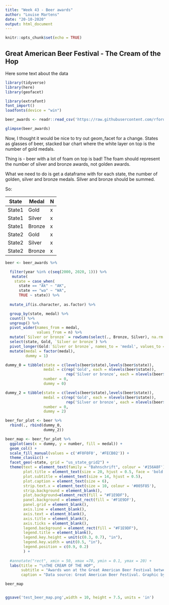 ```yaml
---
title: "Week 43 - Beer awards"
author: "Louise Martens"
date: "20-10-2020"
output: html_document
---
```


```r
knitr::opts_chunk$set(echo = TRUE)
```

## Great American Beer Festival - The Cream of the Hop

Here some text about the data

```r
library(tidyverse)
library(here)
library(geofacet)

library(extrafont)
font_import()
loadfonts(device = "win")

```

```r
beer_awards <- readr::read_csv('https://raw.githubusercontent.com/rfordatascience/tidytuesday/master/data/2020/2020-10-20/beer_awards.csv') 

glimpse(beer_awards)

```

Now, I thought it would be nice to try out geom\_facet for a change. States as glasses of beer, stacked bar chart where the white layer on top is the number of gold medals.

Thing is - beer with a lot of foam on top is bad! The foam should represent the number of silver and bronze awards, not golden awards.

What we need to do is get a dataframe with for each state, the number of golden, silver and bronze medals. Silver and bronze should be summed.

So:

| State  | Medal  | N   |
|--------|--------|-----|
| State1 | Gold   | x   |
| State1 | Silver | x   |
| State1 | Bronze | x   |
| State2 | Gold   | x   |
| State2 | Silver | x   |
| State2 | Bronze | x   |

```r
beer <- beer_awards %>% 

  filter(year %in% c(seq(2000, 2020, 1))) %>% 
   mutate(
    state = case_when(
      state == "Ak" ~ "AK",
      state == "wa" ~ "WA",
      TRUE ~ state)) %>%
  
  mutate_if(is.character, as.factor) %>% 

  group_by(state, medal) %>% 
  count() %>% 
  ungroup() %>% 
  pivot_wider(names_from = medal, 
              values_from = n) %>% 
  mutate(`Silver or bronze` = rowSums(select(., Bronze, Silver), na.rm = TRUE)) %>% 
  select(state, Gold, `Silver or bronze`) %>% 
  pivot_longer(Gold:`Silver or bronze`, names_to = 'medal', values_to = 'number') %>% 
  mutate(medal = factor(medal),
         dummy = 1)

dummy_0 = tibble(state = c(levels(beer$state),levels(beer$state)),
                 medal = c(rep('Gold', each = nlevels(beer$state)), 
                           rep('Silver or bronze', each = nlevels(beer$state))),
                 number = 0,
                 dummy = 0)

dummy_2 = tibble(state = c(levels(beer$state),levels(beer$state)),
                 medal = c(rep('Gold', each = nlevels(beer$state)), 
                           rep('Silver or bronze', each = nlevels(beer$state))),
                 number = 0,
                 dummy = 2)

beer_for_plot <- beer %>% 
  rbind(., rbind(dummy_0,
                 dummy_2))
```

```r
beer_map <- beer_for_plot %>% 
  ggplot(aes(x = dummy, y = number, fill = medal)) + 
  geom_col() +
  scale_fill_manual(values = c('#F0F0F0', '#FECB02')) +
  theme_classic() +
  facet_geo(~state, grid = "us_state_grid2") +
  theme(text = element_text(family = "Bahnschrift", colour = '#156A8F'),
        plot.title = element_text(size = 20, hjust = 0.5, face = 'bold'),
        plot.subtitle = element_text(size = 14, hjust = 0.5),
        plot.caption = element_text(size = 6),
        strip.text.x = element_text(size = 10, colour = '#005F85'),
        strip.background = element_blank(),
        plot.background=element_rect(fill = "#F1E9DF"),
        panel.background = element_rect(fill = '#F1E9DF'),
        panel.grid = element_blank(),
        axis.line = element_blank(),
        axis.text = element_blank(),
        axis.title = element_blank(),
        axis.ticks = element_blank(),
        legend.background = element_rect(fill = "#F1E9DF"),
        legend.title = element_blank(),
        legend.key.height = unit(c(0.3, 0.7), "in"),
        legend.key.width = unit(0.5, "in"),
        legend.position = c(0.9, 0.2)
        ) +
  
  #annotate("rect", xmin = 50, xmax =70, ymin = 0.1, ymax = 20) +
  labs(title = "\nTHE CREAM OF THE HOP",
       subtitle = "Awards won at the Great American Beer Festival between 2000-2020\n",
       caption = "Data source: Great American Beer Festival. Graphic by Louise Martens")

beer_map


ggsave('test_beer_map.png',width = 10, height = 7.5, units = 'in')
```

## 
